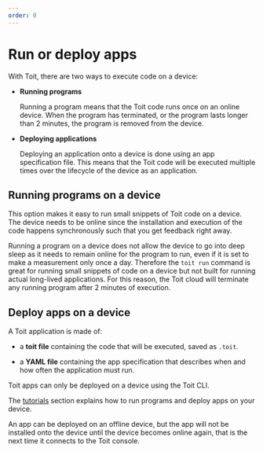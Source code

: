 ```yaml
---
order: 0
---
```


# Run or deploy apps

With Toit, there are two ways to execute code on a device:

- **Running programs**

  Running a program means that the Toit code runs once on an online device. When the program has terminated, or the program lasts longer than 2 minutes, the program is removed from the device.

- **Deploying applications**

  Deploying an application onto a device is done using an app specification file. This means that the Toit code will be executed multiple times over the lifecycle of the device as an application.

## Running programs on a device

This option makes it easy to run small snippets of Toit code on a device. The device needs to be online since the installation and execution of the code happens synchronously such that you get feedback right away.

Running a program on a device does not allow the device to go into deep sleep as it needs to remain online for the program to run, even if it is set to make a measurement only once a day. Therefore the `toit run` command is great for running small snippets of code on a device but not built for running actual long-lived applications. For this reason, the Toit cloud will terminate any running program after 2 minutes of execution.

## Deploy apps on a device

A Toit application is made of:

- a **toit file** containing the code that will be executed, saved as `.toit`.

- a **YAML file** containing the app specification that describes when and how often the application must run.

Toit apps can only be deployed on a device using the Toit CLI.

The [tutorials](../../tutorials) section explains how to run programs and deploy apps on your device.

<Note>

An app can be deployed on an offline device, but the app will not be installed onto the device until the device becomes online again, that is the next time it connects to the Toit console.

</Note>
